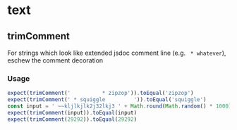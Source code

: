 # text



## trimComment

For strings which look like extended jsdoc comment line (e.g. ` * whatever`),
eschew the comment decoration

### Usage
```js test=true
expect(trimComment('          * zipzop')).toEqual('zipzop')
expect(trimComment(' * squiggle         ')).toEqual('squiggle')
const input = ' ~~kljlkjlk2j32lkj3 ' + Math.round(Math.random() * 1000)
expect(trimComment(input)).toEqual(input)
expect(trimComment(29292)).toEqual(29292)
```